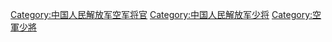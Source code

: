 [[Category:中国人民解放军空军将官|Category:中国人民解放军空军将官]]
[[Category:中国人民解放军少将|Category:中国人民解放军少将]]
[[Category:空軍少將|Category:空軍少將]]